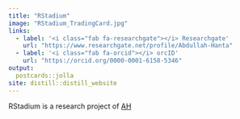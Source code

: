 ```yaml
---
title: "RStadium"
image: "RStadium_TradingCard.jpg"
links:
  - label: '<i class="fab fa-researchgate"></i> Researchgate'
    url: "https://www.researchgate.net/profile/Abdullah-Hanta"
  - label: '<i class="fab fa-orcid"></i> orcID'
    url: "https://orcid.org/0000-0001-6158-5346"
output:
  postcards::jolla
site: distill::distill_website
---
```


RStadium is a research project of [AH](https://github.com/ahprojects)

<script async src="https://pagead2.googlesyndication.com/pagead/js/adsbygoogle.js?client=ca-pub-5960459492189083"
     crossorigin="anonymous"></script>